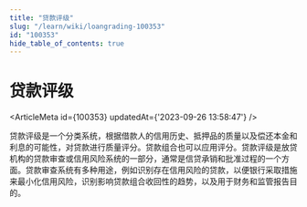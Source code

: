```yaml
---
title: "贷款评级"
slug: "/learn/wiki/loangrading-100353"
id: "100353"
hide_table_of_contents: true
---
```



# 贷款评级

<ArticleMeta id={100353} updatedAt={'2023-09-26 13:58:47'} />
<div className='border-solid border-b border-t-0 my-4 border-[var(--ifm-color-gray-300)]' />

贷款评级是一个分类系统，根据借款人的信用历史、抵押品的质量以及偿还本金和利息的可能性，对贷款进行质量评分。贷款组合也可以应用评分。贷款评级是放贷机构的贷款审查或信用风险系统的一部分，通常是信贷承销和批准过程的一个方面。贷款审查系统有多种用途，例如识别存在信用风险的贷款，以便银行采取措施来最小化信用风险，识别影响贷款组合收回性的趋势，以及用于财务和监管报告目的。
